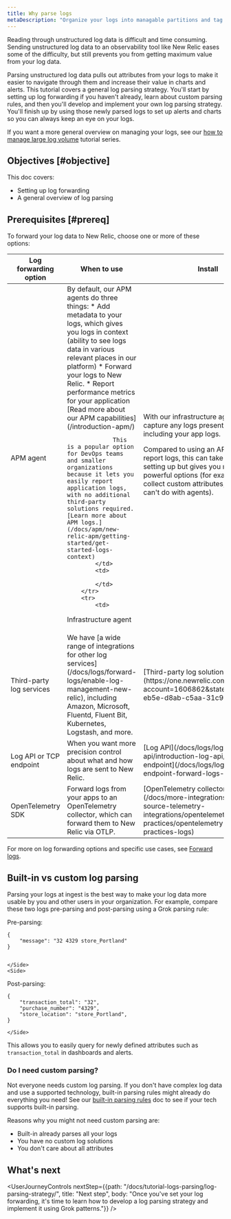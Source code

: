 ```yaml
---
title: Why parse logs
metaDescription: "Organize your logs into managable partitions and tag their attributes with logs parsing"
---
```


Reading through unstructured log data is difficult and time consuming. Sending unstructured log data to an observability tool like New Relic eases some of the difficulty, but still prevents you from getting maximum value from your log data. 

Parsing unstructured log data pulls out attributes from your logs to make it easier to navigate through them and increase their value in charts and alerts. This tutorial covers a general log parsing strategy. You'll start by setting up log forwarding if you haven't already, learn about custom parsing rules, and then you'll develop and implement your own log parsing strategy. You'll finish up by using those newly parsed logs to set up alerts and charts so you can always keep an eye on your logs.

If you want a more general overview on managing your logs, see our [how to manage large log volume](/docs/tutorial-large-logs/get-started-managing-large-logs/) tutorial series.

## Objectives [#objective]

This doc covers:

* Setting up log forwarding 
* A general overview of log parsing

## Prerequisites [#prereq]

To forward your log data to New Relic, choose one or more of these options:

<table>
    <thead>
        <tr>
            <th>
                Log forwarding option
            </th>
            <th>
                When to use
            </th>
            <th>
                Install
            </th>
        </tr>
    </thead>
    <tbody>
        <tr>
            <td>
                APM agent
            </td>
            <td>
                By default, our APM agents do three things: 
                * Add metadata to your logs, which gives you logs in context (ability to see logs data in various relevant places in our platform) 
                * Forward your logs to New Relic.
                * Report performance metrics for your application [Read more about our APM capabilities](/introduction-apm/)
                
                 This is a popular option for DevOps teams and smaller organizations because it lets you easily report application logs, with no additional third-party solutions required. [Learn more about APM logs.](/docs/apm/new-relic-apm/getting-started/get-started-logs-context)
            </td>
            <td>
<SideBySide>
    <Side>
<TechTileGrid>
  
  <TechTile
    name="Go agent"
    icon="logo-go"
    to="https://docs.newrelic.com/docs/apm/agents/go-agent/configuration/go-agent-logging/"
  />

  <TechTile
    name="Java agent"
    icon="logo-java"
    to="https://one.newrelic.com/marketplace?account=&state=bc1aa4bb-2cbb-cce1-db7e-df9debdf4b27"
  />

  <TechTile
    name=".NET agent"
    icon="logo-dotnet"
    to="https://one.newrelic.com/marketplace?account=&state=97a39162-d880-5fd3-a5f0-330bb44595fa"
  />

  <TechTile
    name="Node.js agent"
    icon="logo-nodejs"
    to="https://one.newrelic.com/marketplace/install-data-source?account=&state=c4521520-1485-7926-fc41-3f12bf575964"
  />
</TechTileGrid>
    </Side>
    <Side>
<TechTileGrid>
  <TechTile
    name="PHP agent"
    icon="logo-php"
    to="https://one.newrelic.com/nr1-core?state=aa633b41-72d4-009c-3abf-55dcf64894fe"
  />

  <TechTile
    name="Python agent"
    icon="logo-python"
    to="https://one.newrelic.com/nr1-core?state=20fda75b-58fb-a92a-f9e1-7b052035c6e8"
  />

  <TechTile
    name="Ruby agent"
    icon="logo-ruby"
    to="https://one.newrelic.com/nr1-core?state=d69143ab-605c-579b-25bf-cc6e5fee5b80"
  />

</TechTileGrid>
    </Side>
</SideBySide>

            </td>
        </tr>
        <tr>
            <td>
Infrastructure agent
            </td>
            <td>
With our infrastructure agent, you can capture any logs present on your host, including your app logs. 

Compared to using an APM agent to report logs, this can take a little more setting up but gives you much more powerful options (for example, ability to collect custom attributes, which you can't do with <InlinePopover type="apm" /> agents). 
            </td>
            <td>
<TechTileGrid>
  <TechTile
    name="Infrastructure agent"
    icon="logo-newrelic"
    to="/docs/logs/forward-logs/forward-your-logs-using-infrastructure-agent/"
  />

</TechTileGrid>
            </td>
        </tr>
        <tr>
            <td>
Third-party log services
            </td>
            <td>
We have [a wide range of integrations for other log services](/docs/logs/forward-logs/enable-log-management-new-relic), including Amazon, Microsoft, Fluentd, Fluent Bit, Kubernetes, Logstash, and more.
            </td>
            <td>
[Third-party log solutions](https://one.newrelic.com/marketplace?account=1606862&state=2ae57d9a-eb5e-d8ab-c5aa-31c9c00bceb7)
            </td>
        </tr>
        <tr>
            <td>
Log API or TCP endpoint
            </td>
            <td>
When you want more precision control about what and how logs are sent to New Relic.
            </td>
            <td>
[Log API](/docs/logs/log-api/introduction-log-api/) or [TCP endpoint](/docs/logs/log-api/use-tcp-endpoint-forward-logs-new-relic)
            </td>
        </tr>
        <tr>
            <td>
OpenTelemetry SDK
            </td>
            <td>
Forward logs from your apps to an OpenTelemetry collector, which can forward them to New Relic via OTLP.
            </td>
            <td>
[OpenTelemetry collector](/docs/more-integrations/open-source-telemetry-integrations/opentelemetry/best-practices/opentelemetry-best-practices-logs)
            </td>
        </tr>
    </tbody>
</table>

For more on log forwarding options and specific use cases, see [Forward logs](/docs/logs/forward-logs/enable-log-management-new-relic).

## Built-in vs custom log parsing


Parsing your logs at ingest is the best way to make your log data more usable by you and other users in your organization. For example, compare these two logs pre-parsing and post-parsing using a Grok parsing rule:

<SideBySide>
    <Side>
Pre-parsing:

```
{
    "message": "32 4329 store_Portland"
}


```

    </Side>
    <Side>

Post-parsing:

```
{
    "transaction_total": "32",
    "purchase_number": "4329",
    "store_location": "store_Portland",
}
```

    </Side>
</SideBySide>



This allows you to easily query for newly defined attributes such as `transaction_total` in dashboards and alerts.


### Do I need custom parsing?

Not everyone needs custom log parsing. If you don't have complex log data and use a supported technology, built-in parsing rules might already do everything you need! See our [built-in parsing rules](/docs/logs/ui-data/built-log-parsing-rules/) doc to see if your tech supports built-in parsing.

Reasons why you might not need custom parsing are:

* Built-in already parses all your logs
* You have no custom log solutions
* You don't care about all attributes

## What's next

<UserJourneyControls
    nextStep={{path: "/docs/tutorial-logs-parsing/log-parsing-strategy/", title: "Next step", body: "Once you've set your log forwarding, it's time to learn how to develop a log parsing strategy and implement it using Grok patterns."}}
/>
